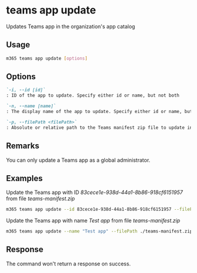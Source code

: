 
# teams app update

Updates Teams app in the organization's app catalog

## Usage

```sh
m365 teams app update [options]
```

## Options

```md definition-list
`-i, --id [id]`
: ID of the app to update. Specify either id or name, but not both

`-n, --name [name]`
: The display name of the app to update. Specify either id or name, but not both

`-p, --filePath <filePath>`
: Absolute or relative path to the Teams manifest zip file to update in the app catalog
```

<Global />

## Remarks

You can only update a Teams app as a global administrator.

## Examples

Update the Teams app with ID _83cece1e-938d-44a1-8b86-918cf6151957_ from file _teams-manifest.zip_

```sh
m365 teams app update --id 83cece1e-938d-44a1-8b86-918cf6151957 --filePath ./teams-manifest.zip
```

Update the Teams app with name _Test app_ from file _teams-manifest.zip_

```sh
m365 teams app update --name "Test app" --filePath ./teams-manifest.zip
```

## Response

The command won't return a response on success.
